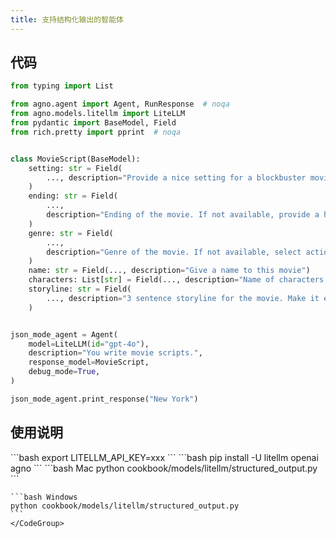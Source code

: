 ```yaml
---
title: 支持结构化输出的智能体
---
```

## 代码

```python cookbook/models/litellm/structured_output.py
from typing import List

from agno.agent import Agent, RunResponse  # noqa
from agno.models.litellm import LiteLLM
from pydantic import BaseModel, Field
from rich.pretty import pprint  # noqa


class MovieScript(BaseModel):
    setting: str = Field(
        ..., description="Provide a nice setting for a blockbuster movie."
    )
    ending: str = Field(
        ...,
        description="Ending of the movie. If not available, provide a happy ending.",
    )
    genre: str = Field(
        ...,
        description="Genre of the movie. If not available, select action, thriller or romantic comedy.",
    )
    name: str = Field(..., description="Give a name to this movie")
    characters: List[str] = Field(..., description="Name of characters for this movie.")
    storyline: str = Field(
        ..., description="3 sentence storyline for the movie. Make it exciting!"
    )


json_mode_agent = Agent(
    model=LiteLLM(id="gpt-4o"),
    description="You write movie scripts.",
    response_model=MovieScript,
    debug_mode=True,
)

json_mode_agent.print_response("New York")
```

## 使用说明

<Steps>
  <Snippet file="create-venv-step.mdx" />

  <Step title="设置您的 API 密钥">
    ```bash
    export LITELLM_API_KEY=xxx
    ```
  </Step>

  <Step title="安装库">
    ```bash
    pip install -U litellm openai agno
    ```
  </Step>

  <Step title="运行智能体">
    <CodeGroup>
    ```bash Mac
    python cookbook/models/litellm/structured_output.py
    ```

    ```bash Windows
    python cookbook/models/litellm/structured_output.py
    ```
    </CodeGroup>
  </Step>
</Steps>
